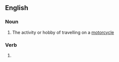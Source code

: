 ==English==

===Noun===
{{en-noun|-}}

# The activity or hobby of travelling on a [[motorcycle]]

===Verb===
{{head|en|present participle}}

# {{present participle of|motorcycle|lang=en|nocat=1}}